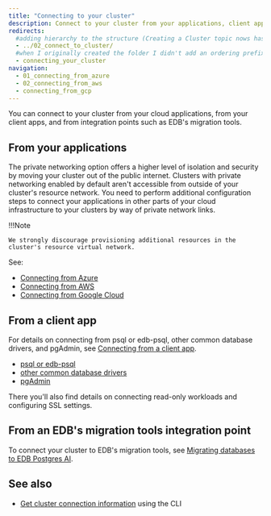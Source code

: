 ```yaml
---
title: "Connecting to your cluster"
description: Connect to your cluster from your applications, client apps, and EDB's tools.
redirects:
  #adding hierarchy to the structure (Creating a Cluster topic nows has a child topic) so created a folder and moved the contents from 03_create_cluster to index.mdx
  - ../02_connect_to_cluster/
  #when I originally created the folder I didn't add an ordering prefix and subsequently added one 
  - connecting_your_cluster
navigation: 
  - 01_connecting_from_azure
  - 02_connecting_from_aws
  - connecting_from_gcp
---
```


You can connect to your cluster from your cloud applications, from your client apps, and from integration points such as EDB's migration tools.

## From your applications

The private networking option offers a higher level of isolation and security by moving your cluster out of the public internet. Clusters with private networking enabled by default aren't accessible from outside of your cluster's resource network. You need to perform additional configuration steps to connect your applications in other parts of your cloud infrastructure to your clusters by way of private network links.

!!!Note

    We strongly discourage provisioning additional resources in the cluster's resource virtual network.

See:

-   [Connecting from Azure](connecting_from_azure/)
-   [Connecting from AWS](02_connecting_from_aws)
-   [Connecting from Google Cloud](connecting_from_gcp)

## From a client app

For details on connecting from psql or edb-psql, other common database drivers, and pgAdmin, see [Connecting from a client app](/edb-postgres-ai/cloud-service/using_cluster/connect_from_a_client/). 

-   [psql or edb-psql](/edb-postgres-ai/cloud-service/using_cluster/connect_from_a_client/#connect-to-your-cluster-using-psql-or-edb-psql)
-   [other common database drivers](/edb-postgres-ai/cloud-service/using_cluster/connect_from_a_client/#connect-to-your-cluster-using-common-database-drivers)
-   [pgAdmin](/edb-postgres-ai/cloud-service/using_cluster/connect_from_a_client/#connect-to-your-cluster-using-pgadmin)

There you'll also find details on connecting read-only workloads and configuring SSL settings.

## From an EDB's migration tools integration point

To connect your cluster to EDB's migration tools, see [Migrating databases to EDB Postgres AI](/edb-postgres-ai/cloud-service/managing_your_cluster/migration/).

## See also

-   [Get cluster connection information](/edb-postgres-ai/cloud-service/using_cluster/cli/managing_clusters/#get-cluster-connection-information) using the CLI 
